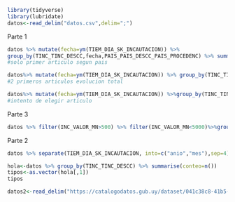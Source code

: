 ```r
library(tidyverse) 
library(lubridate)
datos<-read_delim("datos.csv",delim=";")
```


Parte 1
```r
datos %>% mutate(fecha=ym(TIEM_DIA_SK_INCAUTACION)) %>% 
group_by(TINC_TINC_DESCC,fecha,PAIS_PAIS_DESCC_PAIS_PROCEDENC) %>% summarise(conteo=n()) %>% subset(subset=grepl("ARMAS Y SUS ACCESORIOS",TINC_TINC_DESCC)) %>% ggplot()+geom_boxplot(aes(x=PAIS_PAIS_DESCC_PAIS_PROCEDENC,y=conteo))
#solo primer articulo segun pais
```
```r
datos%>% mutate(fecha=ym(TIEM_DIA_SK_INCAUTACION)) %>% group_by(TINC_TINC_DESCC,fecha) %>% summarise(conteo=n())  %>% subset(subset=grepl("ARMAS Y SUS ACCESORIOS",TINC_TINC_DESCC)) %>% ggplot(aes(x=fecha,y=conteo))+geom_line()
#2 primeros articulos evolucion total
```
```r
datos%>% mutate(fecha=ym(TIEM_DIA_SK_INCAUTACION)) %>%group_by(TINC_TINC_DESCC,fecha) %>% summarise(conteo=n()) %>%filter(TINC_TINC_DESCC %in% c("ANTEOJOS","BIJOU")) %>% ggplot(aes(x=fecha,y=conteo))+geom_line()+facet_wrap(~TINC_TINC_DESCC)
#intento de elegir articulo
```

Parte 3
```r
datos %>% filter(INC_VALOR_MN>500) %>% filter(INC_VALOR_MN<5000)%>%group_by(ADUA_ADUA_DESCC) %>% summarise(conteo=n()) %>% ggplot(aes(x=ADUA_ADUA_DESCC,y=conteo))+geom_col()
```

Parte 2
```r
datos %>% separate(TIEM_DIA_SK_INCAUTACION, into=c("anio","mes"),sep=4) %>%group_by(INFR_INFR_DESCC,anio) %>% summarise(conteo=n()) %>% subset(subset=grepl("Contrabando",INFR_INFR_DESCC)) %>% ggplot(aes(x=anio,y=conteo))+geom_col()
```

```r
hola<-datos %>% group_by(TINC_TINC_DESCC) %>% summarise(conteo=n())
tipos<-as.vector(hola[,1])
tipos
```

```r
datos2<-read_delim("https://catalogodatos.gub.uy/dataset/041c38c8-41b5-4bdd-87d2-3e6752115298/resource/3bf8386c-2b3a-486c-a403-6288cb422ca5/download/v_da_ft_incautaciones_csv.zip",delim=";")
```


